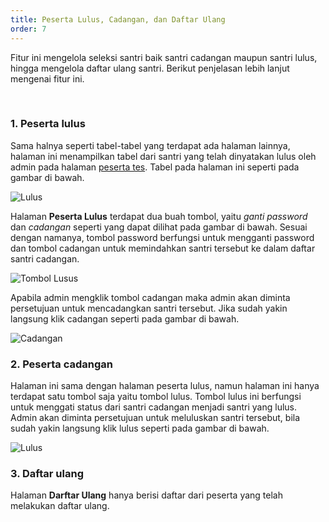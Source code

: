 ```yaml
---
title: Peserta Lulus, Cadangan, dan Daftar Ulang
order: 7
---
```


Fitur ini mengelola seleksi santri baik santri cadangan maupun santri lulus, hingga mengelola daftar ulang santri. Berikut penjelasan lebih lanjut mengenai fitur ini.

<br/>

### 1. Peserta lulus

Sama halnya seperti tabel-tabel yang terdapat ada halaman lainnya, halaman ini menampilkan tabel dari santri yang telah dinyatakan lulus oleh admin pada halaman [peserta tes](/peserta-tes). Tabel pada halaman ini seperti pada gambar di bawah.

![Lulus](./lulus.png)<br/>

Halaman <b>Peserta Lulus</b> terdapat dua buah tombol, yaitu <i>ganti password</i> dan <i>cadangan</i> seperti yang dapat dilihat pada gambar di bawah. Sesuai dengan namanya, tombol password berfungsi untuk mengganti password dan tombol cadangan untuk memindahkan santri tersebut ke dalam daftar santri cadangan.

![Tombol Lusus](./tombol-lulus.png)<br/>

Apabila admin mengklik tombol cadangan maka admin akan diminta persetujuan untuk mencadangkan santri tersebut. Jika sudah yakin langsung klik cadangan seperti pada gambar di bawah.

![Cadangan](./cadangan.png)<br/>

### 2. Peserta cadangan

Halaman ini sama dengan halaman peserta lulus, namun halaman ini hanya terdapat satu tombol saja yaitu tombol lulus. Tombol lulus ini berfungsi untuk menggati status dari santri cadangan menjadi santri yang lulus. Admin akan diminta persetujuan untuk meluluskan santri tersebut, bila sudah yakin langsung klik lulus seperti pada gambar di bawah.

![Lulus](./prompt-lulus.png)<br/>

### 3. Daftar ulang

Halaman <b>Darftar Ulang</b> hanya berisi daftar dari peserta yang telah melakukan daftar ulang.